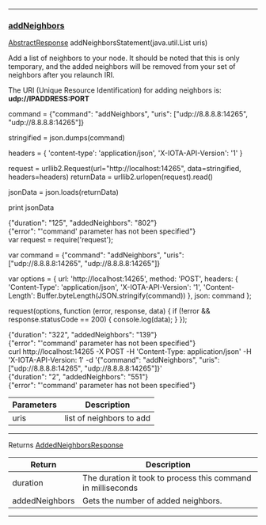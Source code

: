 
---
### [addNeighbors](https://github.com/iotaledger/iri/blob/dev/src/main/java/com/iota/iri/service/API.java#L1148)
 [AbstractResponse](/javadoc/com/iota/iri/service/dto/abstractresponse/) addNeighborsStatement(java.util.List uris)

Add a list of neighbors to your node. 
 It should be noted that this is only temporary, and the added neighbors will be removed from your set of neighbors after you relaunch IRI.

 The URI (Unique Resource Identification) for adding neighbors is:
 **udp://IPADDRESS:PORT**

<Tabs> 

<Tab language="Python">

<Section type="request">

command = {"command": "addNeighbors", "uris": ["udp://8.8.8.8:14265", "udp://8.8.8.8:14265"]}

stringified = json.dumps(command)

headers = {
    'content-type': 'application/json',
    'X-IOTA-API-Version': '1'
}

request = urllib2.Request(url="http://localhost:14265", data=stringified, headers=headers)
returnData = urllib2.urlopen(request).read()

jsonData = json.loads(returnData)

print jsonData
</Section>

<Section type="response">
{"duration": "125", "addedNeighbors": "802"}
</Section>

<Section type="error">
{"error": "'command' parameter has not been specified"}
</Section>

<Tab language="NodeJS">

<Section type="request">
var request = require('request');

var command = {"command": "addNeighbors", "uris": ["udp://8.8.8.8:14265", "udp://8.8.8.8:14265"]}

var options = {
  url: 'http://localhost:14265',
  method: 'POST',
  headers: {
    'Content-Type': 'application/json',
		'X-IOTA-API-Version': '1',
    'Content-Length': Buffer.byteLength(JSON.stringify(command))
  },
  json: command
};

request(options, function (error, response, data) {
  if (!error && response.statusCode == 200) {
    console.log(data);
  }
});
</Section>

<Section type="response">
{"duration": "322", "addedNeighbors": "139"}
</Section>

<Section type="error">
{"error": "'command' parameter has not been specified"}
</Section>

<Tab language="cURL">

<Section type="request">
curl http://localhost:14265 
-X POST 
-H 'Content-Type: application/json' 
-H 'X-IOTA-API-Version: 1' 
-d '{"command": "addNeighbors", "uris": ["udp://8.8.8.8:14265", "udp://8.8.8.8:14265"]}'
</Section>

<Section type="response">
{"duration": "2", "addedNeighbors": "551"}
</Section>

<Section type="error">
{"error": "'command' parameter has not been specified"}
</Section>
</Tabs<



***
	
|Parameters | Description |
|--|--|
| uris | list of neighbors to add |

***

Returns [AddedNeighborsResponse](/javadoc/com/iota/iri/service/dto/addedneighborsresponse/)

|Return | Description |
|--|--|
| duration | The duration it took to process this command in milliseconds |
| addedNeighbors | Gets the number of added neighbors. |
***